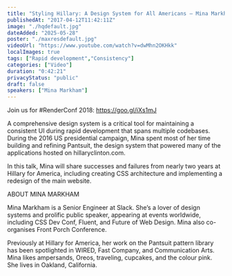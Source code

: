 ```yaml
---
title: "Styling Hillary: A Design System for All Americans – Mina Markham | Render 2017"
publishedAt: "2017-04-12T11:42:11Z"
image: "./hqdefault.jpg"
dateAdded: "2025-05-28"
poster: "./maxresdefault.jpg"
videoUrl: "https://www.youtube.com/watch?v=dwMhn2OKHkk"
localImages: true
tags: ["Rapid development","Consistency"]
categories: ["Video"]
duration: "0:42:21"
privacyStatus: "public"
draft: false
speakers: ["Mina Markham"]
---
```

Join us for #RenderConf 2018: https://goo.gl/iXs1mJ

A comprehensive design system is a critical tool for maintaining a consistent UI during rapid development that spans multiple codebases. During the 2016 US presidential campaign, Mina spent most of her time building and refining Pantsuit, the design system that powered many of the applications hosted on hillaryclinton.com.

In this talk, Mina will share successes and failures from nearly two years at Hillary for America, including creating CSS architecture and implementing a redesign of the main website.

ABOUT MINA MARKHAM

Mina Markham is a Senior Engineer at Slack. She’s a lover of design systems and prolific public speaker, appearing at events worldwide, including CSS Dev Conf, Fluent, and Future of Web Design. Mina also co-organises Front Porch Conference.

Previously at Hillary for America, her work on the Pantsuit pattern library has been spotlighted in WIRED, Fast Company, and Communication Arts. Mina likes ampersands, Oreos, traveling, cupcakes, and the colour pink. She lives in Oakland, California.
